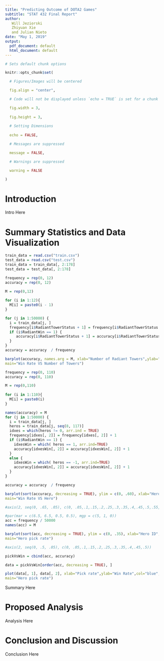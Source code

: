 ```yaml
---
title: "Predicting Outcome of DOTA2 Games"
subtitle: "STAT 432 Final Report"
author:
   Will Jeziorski
   Zhiyuan Xie
   and Julian Nieto
date: "May 1, 2019"
output:
  pdf_document: default
  html_document: default
---
```


```r
# Sets default chunk options

knitr::opts_chunk$set(

  # Figures/Images will be centered

  fig.align = "center", 

  # Code will not be displayed unless `echo = TRUE` is set for a chunk

  fig.width = 3,
  
  fig.height = 3,
  
  # Setting Dimensions 
  
  echo = FALSE,

  # Messages are suppressed

  message = FALSE,

  # Warnings are suppressed

  warning = FALSE

)
```

\centering

\raggedright

\tableofcontents

\clearpage

# Introduction

Intro Here

# Summary Statistics and Data Visualization

```r

train_data = read.csv("train.csv")
test_data = read.csv("test.csv")
train_data = train_data[, 2:178]
test_data = test_data[, 2:178]
```

```r
frequency = rep(0, 12)
accuracy = rep(0, 12)

M = rep(0,12)
    
for (i in 1:12){
  M[i] = paste0(i - 1)
}

for (j in 1:50000) {
  i = train_data[j, ]
  frequency[i$RadiantTowerStatus + 1] = frequency[i$RadiantTowerStatus + 1] + 1
  if (i$RadiantWin == 1) {
     accuracy[i$RadiantTowerStatus + 1] = accuracy[i$RadiantTowerStatus + 1] + 1
  }
}
accuracy = accuracy  / frequency
```

```r
barplot(accuracy, names.arg = M, xlab="Number of Radiant Towers",ylab="Win Rate",col="blue",
main="Win Rate VS Number of Towers")


```

```r
frequency = rep(0, 110)
accuracy = rep(0, 110)

M = rep(0,110)
    
for (i in 1:110){
  M[i] = paste0(i)
}

names(accuracy) = M
for (j in 1:50000) {
  i = train_data[j, ]
  heros = train_data[j, seq(8, 117)]
  idxes = which(heros != 0, arr.ind = TRUE)
  frequency[idxes[, 2]] = frequency[idxes[, 2]] + 1
  if (i$RadiantWin == 1) {
    idxesWin = which( heros == 1, arr.ind=TRUE)
    accuracy[idxesWin[, 2]] = accuracy[idxesWin[, 2]] + 1
  }
  else {
    idxesWin = which( heros == -1, arr.ind=TRUE)
    accuracy[idxesWin[, 2]] = accuracy[idxesWin[, 2]] + 1
  }
}

accuracy = accuracy  / frequency

```

```r
barplot(sort(accuracy, decreasing = TRUE), ylim = c(0, .60), xlab="Hero ID",ylab="Win Rate",col="blue",
main="Win Rate VS Hero")

#axis(2, seq(0, .65, .05), c(0, .05,.1,.15,.2,.25,.3,.35,.4,.45,.5,.55,.6, .65))
```

```r
#par(mar = c(6.5, 6.5, 0.5, 0.5), mgp = c(5, 1, 0))
acc = frequency / 50000
names(acc) = M

barplot(sort(acc, decreasing = TRUE), ylim = c(0, .35), xlab="Hero ID",ylab="pick Rate",col="blue",
main="Hero pick rate")

#axis(2, seq(0, .5, .05), c(0, .05,.1,.15,.2,.25,.3,.35,.4,.45,.5))

pickVsWin = cbind(acc, accuracy)

data = pickVsWin[order(acc, decreasing = TRUE), ]

```

```r
plot(data[, 1], data[, 2], xlab="Pick rate",ylab="Win Rate",col="blue",
main="Hero pick rate")
```

Summary Here

# Proposed Analysis

Analysis Here

# Conclusion and Discussion

Conclusion Here


